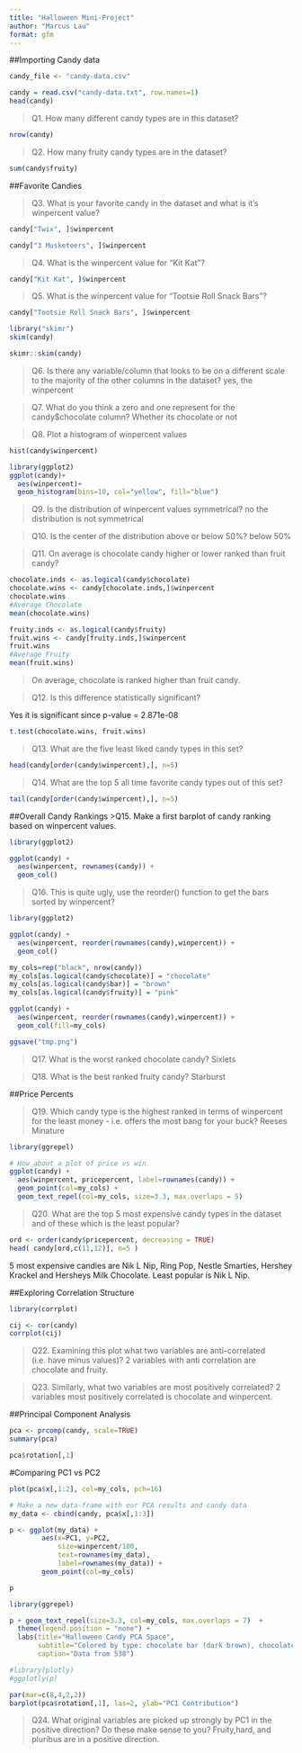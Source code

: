 ```yaml
---
title: "Halloween Mini-Project"
author: "Marcus Lau"
format: gfm
---
```




##Importing Candy data
```r
candy_file <- "candy-data.csv"

candy = read.csv("candy-data.txt", row.names=1)
head(candy)
```

>Q1. How many different candy types are in this dataset?

```r
nrow(candy)
```

>Q2. How many fruity candy types are in the dataset?

```r
sum(candy$fruity)
```


##Favorite Candies


>Q3. What is your favorite candy in the dataset and what is it’s winpercent value?

```r
candy["Twix", ]$winpercent
```

```r
candy["3 Musketeers", ]$winpercent
```


>Q4. What is the winpercent value for “Kit Kat”?

```r
candy["Kit Kat", ]$winpercent
```


>Q5. What is the winpercent value for “Tootsie Roll Snack Bars”?

```r
candy["Tootsie Roll Snack Bars", ]$winpercent
```




```r
library("skimr")
skim(candy)
```

```r
skimr::skim(candy)
```


>Q6. Is there any variable/column that looks to be on a different scale to the majority of the other columns in the dataset?
yes, the winpercent


>Q7. What do you think a zero and one represent for the candy$chocolate column?
Whether its chocolate or not

>Q8. Plot a histogram of winpercent values

```r
hist(candy$winpercent)
```


```r
library(ggplot2)
ggplot(candy)+
  aes(winpercent)+
  geom_histogram(bins=10, col="yellow", fill="blue")
```

>Q9. Is the distribution of winpercent values symmetrical?
no the distribution is not symmetrical

>Q10. Is the center of the distribution above or below 50%?
below 50%

>Q11. On average is chocolate candy higher or lower ranked than fruit candy?

```r

chocolate.inds <- as.logical(candy$chocolate)
chocolate.wins <- candy[chocolate.inds,]$winpercent
chocolate.wins
#Average Chocolate
mean(chocolate.wins)
```

```r
fruity.inds <- as.logical(candy$fruity)
fruit.wins <- candy[fruity.inds,]$winpercent
fruit.wins
#Average Fruity
mean(fruit.wins)
```
>On average, chocolate is ranked higher than fruit candy.


>Q12. Is this difference statistically significant?

Yes it is significant since  p-value = 2.871e-08

```r
t.test(chocolate.wins, fruit.wins)
```

>Q13. What are the five least liked candy types in this set?

```r
head(candy[order(candy$winpercent),], n=5)

```

>Q14. What are the top 5 all time favorite candy types out of this set?

```r
tail(candy[order(candy$winpercent),], n=5)

```




##Overall Candy Rankings
>Q15. Make a first barplot of candy ranking based on winpercent values.

```r
library(ggplot2)

ggplot(candy) + 
  aes(winpercent, rownames(candy)) +
  geom_col()
```


>Q16. This is quite ugly, use the reorder() function to get the bars sorted by winpercent?

```r
library(ggplot2)

ggplot(candy) + 
  aes(winpercent, reorder(rownames(candy),winpercent)) +
  geom_col()

```


```r
my_cols=rep("black", nrow(candy))
my_cols[as.logical(candy$chocolate)] = "chocolate"
my_cols[as.logical(candy$bar)] = "brown"
my_cols[as.logical(candy$fruity)] = "pink"

ggplot(candy) + 
  aes(winpercent, reorder(rownames(candy),winpercent)) +
  geom_col(fill=my_cols) 
```

```r
ggsave("tmp.png")
```

>Q17. What is the worst ranked chocolate candy?
Sixlets

>Q18. What is the best ranked fruity candy?
Starburst

##Price Percents

>Q19. Which candy type is the highest ranked in terms of winpercent for the least money - i.e. offers the most bang for your buck?
Reeses Minature

```r
library(ggrepel)

# How about a plot of price vs win
ggplot(candy) +
  aes(winpercent, pricepercent, label=rownames(candy)) +
  geom_point(col=my_cols) + 
  geom_text_repel(col=my_cols, size=3.3, max.overlaps = 5)

```


>Q20. What are the top 5 most expensive candy types in the dataset and of these which is the least popular?


```r
ord <- order(candy$pricepercent, decreasing = TRUE)
head( candy[ord,c(11,12)], n=5 )
```

5 most expensive candies are Nik L Nip, Ring Pop, Nestle Smarties, Hershey Krackel and Hersheys Milk Chocolate. Least popular is Nik L Nip.



##Exploring Correlation Structure
```r
library(corrplot)
```

```r
cij <- cor(candy)
corrplot(cij)
```


>Q22. Examining this plot what two variables are anti-correlated (i.e. have minus values)?
2 variables with anti correlation are chocolate and fruity.

>Q23. Similarly, what two variables are most positively correlated?
2 variables most positively correlated is chocolate and winpercent.



##Principal Component Analysis

```r
pca <- prcomp(candy, scale=TRUE)
summary(pca)
```

```r
pca$rotation[,1]
```

#Comparing PC1 vs PC2

```r
plot(pca$x[,1:2], col=my_cols, pch=16)
```

```r
# Make a new data-frame with our PCA results and candy data
my_data <- cbind(candy, pca$x[,1:3])

```


```r
p <- ggplot(my_data) + 
        aes(x=PC1, y=PC2, 
            size=winpercent/100,  
            text=rownames(my_data),
            label=rownames(my_data)) +
        geom_point(col=my_cols)

p
```

```r
library(ggrepel)

p + geom_text_repel(size=3.3, col=my_cols, max.overlaps = 7)  + 
  theme(legend.position = "none") +
  labs(title="Halloween Candy PCA Space",
       subtitle="Colored by type: chocolate bar (dark brown), chocolate other (light brown), fruity (red), other (black)",
       caption="Data from 538")

```

```r
#library(plotly)
#ggplotly(p)
```


```r
par(mar=c(8,4,2,2))
barplot(pca$rotation[,1], las=2, ylab="PC1 Contribution")
```

>Q24. What original variables are picked up strongly by PC1 in the positive direction? Do these make sense to you?
Fruity,hard, and pluribus are in a positive direction.

